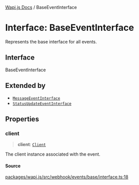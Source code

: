 [Wapi.js Docs](../README.mdx) / BaseEventInterface

# Interface: BaseEventInterface

Represents the base interface for all events.

## Interface

BaseEventInterface

## Extended by

- [`MessageEventInterface`](MessageEventInterface.mdx)
- [`StatusUpdateEventInterface`](StatusUpdateEventInterface.mdx)

## Properties

### client

> **client**: [`Client`](../classes/Client.mdx)

The client instance associated with the event.

#### Source

[packages/wapi.js/src/webhook/events/base/interface.ts:18](https://github.com/sarthakjdev/wapi.js/blob/161a86b914b71fc7ac25ae9ad145786137f3f4f9/packages/wapi.js/src/webhook/events/base/interface.ts#L18)
